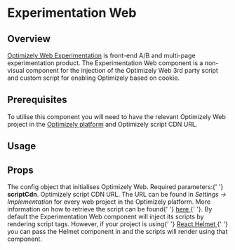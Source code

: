 

# Experimentation Web

## Overview

[Optimizely Web Experimentation](https://docs.developers.optimizely.com/web/docs/introduction) is front-end A/B and multi-page experimentation product.
The Experimentation Web component is a non-visual component for the injection of the Optimizely Web 3rd party script and custom script for enabling Optimizely based on cookie.

## Prerequisites

To utilise this component you will need to have the relevant Optimizely Web project in the
[Optimizely platform](https://app.optimizely.com/)
and Optimizely script CDN URL.

## Usage

<CodeFromFile path="examples/experimentation-web.tsx" />

## Props

<LegacyBlock marginTop="sizing040">
  <Prop name="optimizelyWebConfig" required>
    The config object that initialises Optimizely Web. Required parameters:{' '}
    <b>scriptCdn</b>.
  </Prop>
  <Prop required name="scriptCdn" type="string" required>
    Optimizely script CDN URL.
    The URL can be found in <i>Settings -> Implementation</i> for every web project in the Optimizely platform.
    More information on how to retrieve the script can be found{' '}
    <a href="https://documentation.sourcepoint.com/web-implementation/sourcepoint-set-up-and-configuration-v2">
      here
    </a>{' '}.
  </Prop>
  <Prop name="reactHelmet" type="react-helmet Helmet Component">
    By default the Experimentation Web component will inject its scripts by rendering script
    tags. However, if your project is using{' '}
    <a href="https://www.npmjs.com/package/react-helmet" target="_blank">
      React Helmet
    </a>{' '}
    you can pass the Helmet component in and the scripts will render
    using that component.
  </Prop>
</LegacyBlock>

